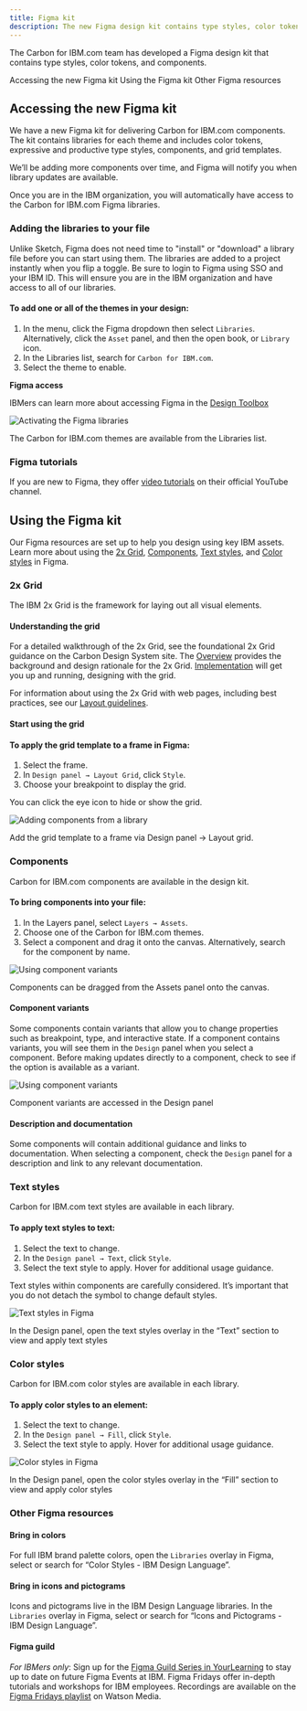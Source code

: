 ```yaml
---
title: Figma kit
description: The new Figma design kit contains type styles, color tokens, and components.
---
```


<PageDescription>

The Carbon for IBM.com team has developed a Figma design kit that contains
type styles, color tokens, and components.

</PageDescription>

<AnchorLinks>

<AnchorLink>Accessing the new Figma kit</AnchorLink>
<AnchorLink>Using the Figma kit</AnchorLink>
<AnchorLink>Other Figma resources</AnchorLink>

</AnchorLinks>

## Accessing the new Figma kit

<Row>
<Column  colLg={8} colMd={8} colSm={4}>

We have a new Figma kit for delivering Carbon for IBM.com components. The kit contains libraries for each theme and includes color tokens, expressive and productive type styles, components, and grid templates.

We’ll be adding more components over time, and Figma will notify you when library updates are available.

Once you are in the IBM organization, you will automatically have access to the Carbon for IBM.com Figma libraries.

### Adding the libraries to your file

Unlike Sketch, Figma does not need time to "install" or "download" a library file before you can start using them. The libraries are added to a project instantly when you flip a toggle. Be sure to login to Figma using SSO and your IBM ID. This will ensure you are in the IBM organization and have access to all of our libraries.

#### To add one or all of the themes in your design:

1. In the menu, click the Figma dropdown then select `Libraries`. Alternatively, click the `Asset` panel, and then the open book, or `Library` icon.
2. In the Libraries list, search for `Carbon for IBM.com`.
3. Select the theme to enable.

</Column>
<Column colMd={2} colLg={3} offsetMd={1} offsetLg={1}>
  <Aside>

**Figma access**

IBMers can learn more about accessing Figma in the <a href="https://w3.ibm.com/design/toolbox/#/ui-design-tools/figma/README" target="_blank" rel="noopener noreferrer" >Design Toolbox</a>

  </Aside>
</Column>

</Row>

<Column  colLg={12} colMd={8} colSm={4}>

![Activating the Figma libraries](../../images/get-started/Designing_Libraries_Figma.gif)

<Caption>
  The Carbon for IBM.com themes are available from the Libraries list.
</Caption>

</Column>

### Figma tutorials

If you are new to Figma, they offer <a href="https://www.youtube.com/c/Figmadesign/playlists?view=50&sort=dd&shelf_id=3" target="_blank" rel="noopener noreferrer">video tutorials</a> on their official YouTube channel.

## Using the Figma kit

Our Figma resources are set up to help you design using key IBM assets. Learn more about using the [2x Grid](#2x-grid), [Components](#components), [Text styles](#text-styles), and [Color styles](#color-styles) in Figma.

### 2x Grid

The IBM 2x Grid is the framework for laying out all visual elements.

#### Understanding the grid

For a detailed walkthrough of the 2x Grid, see the foundational 2x Grid guidance on the Carbon Design System site. The [Overview](https://www.carbondesignsystem.com/guidelines/2x-grid/overview) provides the background and design rationale for the 2x Grid. [Implementation](https://www.carbondesignsystem.com/guidelines/2x-grid/implementation) will get you up and running, designing with the grid.

For information about using the 2x Grid with web pages, including best practices, see our [Layout guidelines](../guidelines/layout).

#### Start using the grid

#### To apply the grid template to a frame in Figma:

1. Select the frame.
2. In `Design panel → Layout Grid`, click `Style`.
3. Choose your breakpoint to display the grid.

You can click the eye icon to hide or show the grid.

<Column  colLg={12} colMd={8} colSm={4}>

![Adding components from a library](../../images/get-started/Designing_Grid_Figma.gif)

<Caption>
  Add the grid template to a frame via Design panel → Layout grid.
</Caption>

</Column>

### Components

Carbon for IBM.com components are available in the design kit.

#### To bring components into your file:

1. In the Layers panel, select `Layers → Assets`.
2. Choose one of the Carbon for IBM.com themes.
3. Select a component and drag it onto the canvas. Alternatively, search for the component by name.

<Column  colLg={12} colMd={8} colSm={4}>

![Using component variants](../../images/get-started/Designing_Components_Figma.gif)

<Caption>
  Components can be dragged from the Assets panel onto the canvas.
</Caption>

</Column>

#### Component variants

Some components contain variants that allow you to change properties such as breakpoint, type, and interactive state. If a component contains variants, you will see them in the `Design` panel when you select a component. Before making updates directly to a component, check to see if the option is available as a variant.

![Using component variants](../../images/get-started/Designing_Component_Variants_Figma.gif)

<Caption>Component variants are accessed in the Design panel</Caption>

#### Description and documentation

Some components will contain additional guidance and links to documentation. When selecting a component, check the `Design` panel for a description and link to any relevant documentation.

### Text styles

Carbon for IBM.com text styles are available in each library.

#### To apply text styles to text:

1. Select the text to change.
2. In the `Design panel → Text`, click `Style`.
3. Select the text style to apply. Hover for additional usage guidance.

Text styles within components are carefully considered. It’s important that you do not detach the symbol to change default styles.

<Column  colLg={12} colMd={8} colSm={4}>

![Text styles in Figma](../../images/get-started/Designing_Text_Styles_Figma.jpg)

<Caption>
  In the Design panel, open the text styles overlay in the “Text” section to
  view and apply text styles
</Caption>

</Column>

### Color styles

Carbon for IBM.com color styles are available in each library.

#### To apply color styles to an element:

1. Select the text to change.
2. In the `Design panel → Fill`, click `Style`.
3. Select the text style to apply. Hover for additional usage guidance.

<Column  colLg={12} colMd={8} colSm={4}>

![Color styles in Figma](../../images/get-started/Designing_Color_Styles_Figma.jpg)

<Caption>
  In the Design panel, open the color styles overlay in the “Fill” section to
  view and apply color styles
</Caption>

</Column>

### Other Figma resources

#### Bring in colors

For full IBM brand palette colors, open the `Libraries` overlay in Figma, select or search for “Color Styles - IBM Design Language”.

#### Bring in icons and pictograms

Icons and pictograms live in the IBM Design Language libraries. In the `Libraries` overlay in Figma, select or search for “Icons and Pictograms - IBM Design Language”.

#### Figma guild

_For IBMers only_: Sign up for the <a href="https://ec.yourlearning.ibm.com/w3/series/10200299" target="_blank" rel="noopener noreferrer">Figma Guild Series in YourLearning</a> to stay up to date on future Figma Events at IBM. Figma Fridays offer in-depth tutorials and workshops for IBM employees. Recordings are available on the <a href="https://secure.video.ibm.com/channel/23570833/playlist/641336" target="_blank" rel="noopener noreferrer">Figma Fridays playlist</a> on Watson Media.
